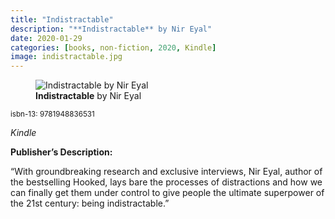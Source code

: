 ```yaml
---
title: "Indistractable"
description: "**Indistractable** by Nir Eyal"
date: 2020-01-29
categories: [books, non-fiction, 2020, Kindle]
image: indistractable.jpg
---
```

![**Indistractable** by Nir Eyal](indistractable.jpg){fig-align="left"}

<sup>isbn-13: 9781948836531</sup>

*Kindle*

**Publisher's Description:**

"With groundbreaking research and exclusive interviews, Nir Eyal, author of
the bestselling Hooked, lays bare the processes of distractions and how we
can finally get them under control to give people the ultimate superpower
of the 21st century: being indistractable."